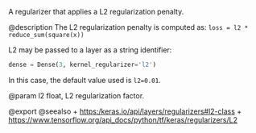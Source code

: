 A regularizer that applies a L2 regularization penalty.

@description
The L2 regularization penalty is computed as:
`loss = l2 * reduce_sum(square(x))`

L2 may be passed to a layer as a string identifier:

```python
dense = Dense(3, kernel_regularizer='l2')
```

In this case, the default value used is `l2=0.01`.

@param l2 float, L2 regularization factor.

@export
@seealso
+ <https:/keras.io/api/layers/regularizers#l2-class>
+ <https://www.tensorflow.org/api_docs/python/tf/keras/regularizers/L2>

